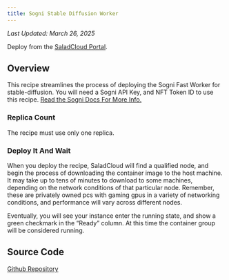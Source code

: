 ```yaml
---
title: Sogni Stable Diffusion Worker
---
```


_Last Updated: March 26, 2025_

<Tip>Deploy from the [SaladCloud Portal](https://portal.salad.com).</Tip>

## Overview

This recipe streamlines the process of deploying the Sogni Fast Worker for stable-diffusion. You will need a Sogni API
Key, and NFT Token ID to use this recipe.
[Read the Sogni Docs For More Info.](https://docs.sogni.ai/sogni-fast-worker/running-sogni-fast-worker-remotely)

### Replica Count

The recipe must use only one replica.

### Deploy It And Wait

When you deploy the recipe, SaladCloud will find a qualified node, and begin the process of downloading the container
image to the host machine. It may take up to tens of minutes to download to some machines, depending on the network
conditions of that particular node. Remember, these are privately owned pcs with gaming gpus in a variety of networking
conditions, and performance will vary across different nodes.

Eventually, you will see your instance enter the running state, and show a green checkmark in the “Ready” column. At
this time the container group will be considered running.

## Source Code

[<Icon icon="github" size="24" /> Github Repository](https://github.com/SaladTechnologies/salad-recipes/tree/master/src/sogni-stable-diffusion-worker)

